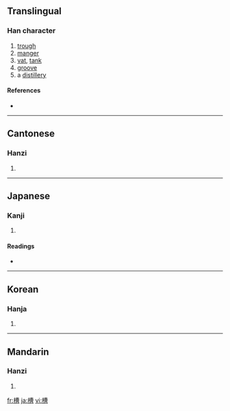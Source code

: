==Translingual==

===Han character===
{{Han char|rn=75|rad=木|as=11|sn=15|four=4596<sub>6</sub>|canj=木廿田日 (DTWA)}}

# [[trough]]
# [[manger]]
# [[vat]], [[tank]]
# [[groove]]
# a [[distillery]]

====References====
* {{Han ref|kx=0548.140|dkj=15393|dj=0935.300|hdz=21275.120|uh=69FD|ud=27133|bh=BCD1|bd=48337}}

----

==Cantonese==

===Hanzi===
{{yue-hanzi|jyut=|y=chou4}}

# {{defn|Cantonese}}

----

==Japanese==

===Kanji===
{{ja-kanji|grade=c|rs=木11}}

# {{defn|Japanese}}

====Readings====
* {{ja-readings|on=[[そう]] (sō)|kun=[[かいばおけ]] (kaibaoke), [[おけ]] (oke)}}

----

==Korean==

===Hanja===
{{ko-hanja|hangeul=조|eumhun=|rv=jo|mr=cho|y=co}}

# {{defn|Korean}}

----

==Mandarin==

===Hanzi===
{{cmn-hanzi|pin=[[cáo]] ([[cao2]])|wg=ts'ao<sup>2</sup>}}

# {{defn|Mandarin}}

[[fr:槽]]
[[ja:槽]]
[[vi:槽]]